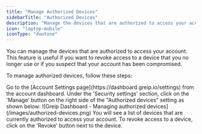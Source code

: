 ```yaml
---
title: "Manage Authorized Devices"
sidebarTitle: "Authorized Devices"
description: "Manage the devices that are authorized to access your account"
icon: "laptop-mobile"
iconType: "duotone"
---
```


You can manage the devices that are authorized to access your account. This feature is useful if you want to revoke access to a device that you no longer use or if you suspect that your account has been compromised.

To manage authorized devices, follow these steps:

<Steps>
  <Step title="First Step">
    Go to the [Account Settings page](https://dashboard.greip.io/settings) from
    the account dashboard.
  </Step>
  <Step title="Second Step">
    Under the 'Security settings' section, click on the 'Manage' button on the
    right side of the "Authorized devices" setting as shown below:
    <Frame caption="Greip Dashboard - Managing authorized devices">
      ![Greip Dashboard - Managing authorized
      devices](/images/authorized-devices.png)
    </Frame>
  </Step>
  <Step title="Third Step">
    You will see a list of devices that are currently authorized to access your
    account. To revoke access to a device, click on the 'Revoke' button next to
    the device.
  </Step>
</Steps>
